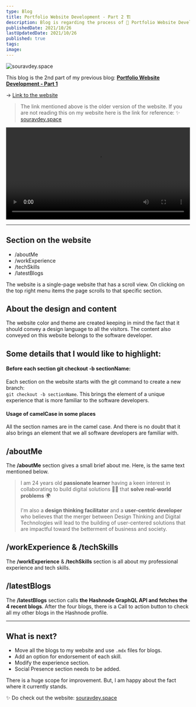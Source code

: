 ```yaml
---
type: Blog
title: Portfolio Website Development - Part 2 🏗️
description: Blog is regarding the process of 🚀 Portfolio Website Development
publishedDate: 2021/10/26
lastUpdatedDate: 2021/10/26
published: true
tags:
image:
---
```


![souravdey.space](/images/blogs/portfolio-website-development-part-2/screenshot.png)

This blog is the 2nd part of my previous blog: **[Portfolio Website Development - Part 1](https://souravdey.space/blogs/portfolio-website-development-part-1)**

&#8594; [Link to the website](https://souravdey-space-fjvgj711m-souravdey777.vercel.app/)

> The link mentioned above is the older version of the website. If you are not reading this on my website here is the link for reference: ✨ [souravdey.space](https://souravdey.space)

<video width="100%" height="auto" controls autoplay>
  <source
    src="/images/blogs/portfolio-website-development-part-2/recorded.mp4"
    type="video/mp4"
  />
  Your browser does not support the video tag.
</video>

---

## Section on the website

- /aboutMe
- /workExperience
- /techSkills
- /latestBlogs

The website is a single-page website that has a scroll view.
On clicking on the top right menu items the page scrolls to that specific section.

## About the design and content

The website color and theme are created keeping in mind the fact that it should convey a design language to all the visitors. The content also conveyed on this website belongs to the software developer.

## Some details that I would like to highlight:

#### Before each section **git checkout -b sectionName**:

Each section on the website starts with the git command to create a new branch:\
`git checkout -b sectionName`. This brings the element of a unique experience that is more familiar to the software developers.

#### Usage of camelCase in some places

All the section names are in the camel case. And there is no doubt that it also brings an element that we all software developers are familiar with.

## /aboutMe

The **/aboutMe** section gives a small brief about me. Here, is the same text mentioned below.

> I am 24 years old **passionate learner** having a keen interest in collaborating to build digital solutions 👨‍💻 that **solve real-world problems** 🌍 \
> \
> I'm also a **design thinking facilitator** and a **user-centric developer** who believes that the merger between Design Thinking and Digital Technologies will lead to the building of user-centered solutions that are impactful toward the betterment of business and society.

## /workExperience & /techSkills

The **/workExperience** & **/techSkills** section is all about my professional experience and tech skills.

## /latestBlogs

The **/latestBlogs** section calls **the Hashnode GraphQL API and fetches the 4 recent blogs**. After the four blogs, there is a Call to action button to check all my other blogs in the Hashnode profile.

---

## What is next?

- Move all the blogs to my website and use `.mdx` files for blogs.
- Add an option for endorsement of each skill.
- Modify the experience section.
- Social Presence section needs to be added.

There is a huge scope for improvement. But, I am happy about the fact where it currently stands.

✨ Do check out the website: [souravdey.space](https://souravdey.space)
